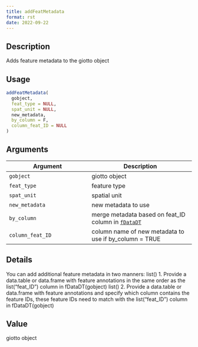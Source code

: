```yaml
--- 
title: addFeatMetadata 
format: rst 
date: 2022-09-22 
--- 
```


## Description

Adds feature metadata to the giotto object


## Usage

```r
addFeatMetadata(
  gobject,
  feat_type = NULL,
  spat_unit = NULL,
  new_metadata,
  by_column = F,
  column_feat_ID = NULL
)
```


## Arguments

Argument      |Description
------------- |----------------
`gobject`     |     giotto object
`feat_type`     |     feature type
`spat_unit`     |     spatial unit
`new_metadata`     |     new metadata to use
`by_column`     |     merge metadata based on feat_ID column in [`fDataDT`](#fdatadt)
`column_feat_ID`     |     column name of new metadata to use if by_column = TRUE


## Details

You can add additional feature metadata in two manners: list() 
 1. Provide a data.table or data.frame with feature annotations in the same order as the list("feat_ID") column in fDataDT(gobject) list() 
 2. Provide a data.table or data.frame with feature annotations and specify which column contains the feature IDs,
 these feature IDs need to match with the list("feat_ID") column in fDataDT(gobject)


## Value

giotto object


